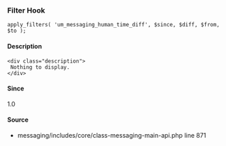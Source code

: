 
<UMBreadCrumb type="filter"/>

### Filter Hook    
    
```
apply_filters( 'um_messaging_human_time_diff', $since, $diff, $from, $to );
```

#### Description
    <div class="description">
     Nothing to display.
    </div>

#### Since
<div class="description">
1.0
</div>

#### Source
  - <Link href="https://github.com/ultimatemember/messaging/tree/2.3.3/includes/core/class--main-api.php#L871">messaging/includes/core/class-messaging-main-api.php</Link> <Link href="https://github.com/ultimatemember/messaging/tree/2.3.3/includes/core/class--main-api.php#L871">line 871</Link>

